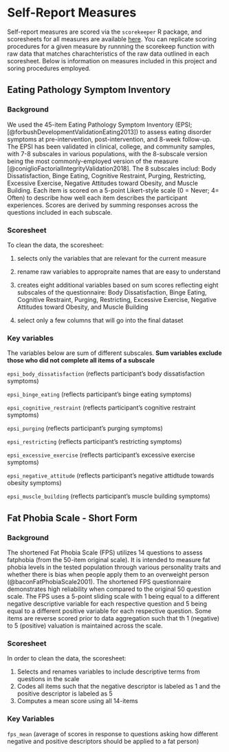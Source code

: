 # Self-Report Measures

Self-report measures are scored via the `scorekeeper` R package, and scoresheets for all measures are available [here](https://github.com/embark-lab/bam-scorekeep/tree/main/scoresheets). You can replicate scoring procedures for a given measure by runnning the scorekeep function with raw data that matches charachteristics of the raw data outlined in each scoresheet. Below is information on measures included in this project and soring procedures employed. 

## Eating Pathology Symptom Inventory 

### Background
We used the 45-item Eating Pathology Symptom Inventory (EPSI; [@forbushDevelopmentValidationEating2013]) to assess eating disorder symptoms at pre-intervention, post-intervention, and 8-week follow-up. The EPSI has been validated in clinical, college, and community samples, with 7-8 subscales in various populations, with the 8-subscale version being the most commonly-employed version of the measure [@coniglioFactorialIntegrityValidation2018]. The 8 subscales includ: Body Dissatisfaction, Binge Eating, Cognitive Restraint, Purging, Restricting, Excessive Exercise, Negative Attitudes toward Obesity, and Muscle Building. Each item is scored on a 5-point Likert-style scale (0 = Never; 4= Often) to describe how well each item describes the participant experiences. Scores are derived by summing responses across the questions included in each subscale.

### Scoresheet

To clean the data, the scoresheet:

1) selects only the variables that are relevant for the current measure

2) rename raw variables to appropraite names that are easy to understand

3) creates eight additional variables based on sum scores reflecting eight subscales of the questionnaire: Body Dissatisfaction, Binge Eating, Cognitive Restraint, Purging, Restricting, Excessive Exercise, Negative Attitudes toward Obesity, and Muscle Building

4) select only a few columns that will go into the final dataset

### Key variables
The variables below are sum of different subscales. **Sum variables exclude those who did not complete all items of a subscale**

`epsi_body_dissatisfaction` (reflects participant's body dissatisfaction symptoms)

`epsi_binge_eating` (reflects participant's binge eating symptoms)

`epsi_cognitive_restraint` (reflects participant's cognitive restraint symptoms)

`epsi_purging` (reflects participant's purging symptoms)

`epsi_restricting` (reflects participant's restricting symptoms)

`epsi_excessive_exercise` (reflects participant's excessive exercise symptoms)

`epsi_negative_attitude` (reflects participant's negative attidtude towards obesity symptoms)

`epsi_muscle_building` (reflects participant's muscle building symptoms)

## Fat Phobia Scale - Short Form 

### Background

The shortened Fat Phobia Scale (FPS)  utilizes 14 questions to assess fatphobia (from the 50-item original scale). It is intended to measure fat phobia levels in the tested population through various personality traits and whether there is bias when people apply them to an overweight person (@baconFatPhobiaScale2001). The shortened FPS questionnaire demonstrates high reliability when compared to the original 50 question scale. The FPS uses a 5-point sliding scale with 1 being equal to a different negative descriptive variable for each respective question and 5 being equal to a different positive variable for each respective question. Some items are reverse scored prior to data aggregation such that th 1 (negative) to 5 (positive) valuation is maintained across the scale.

### Scoresheet

In order to clean the data, the scoresheet:

1. Selects and renames variables to include descriptive terms from questions in the scale
2. Codes all items such that the negative descriptor is labeled as 1 and the positive descriptor is labeled as 5
3. Computes a mean score using all 14-items 

### Key Variables

`fps_mean` (average of scores in response to questions asking how different negative and positive descriptors should be applied to a fat person)
